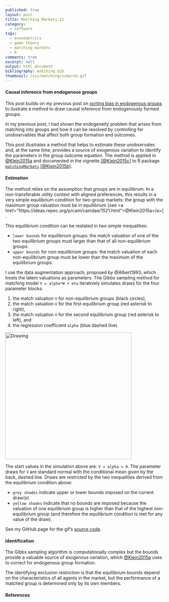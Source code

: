 ```yaml
---
published: true
layout: post
title: Matching Markets II
category: 
  - software
tags: 
  - econometrics
  - game theory
  - matching markets
  - R
comments: true
excerpt: null
output: html_document
bibliography: matching.bib
thumbnail: /viz/matching/simprob.gif
---
```


#### Causal inference from endogenous groups

This post builds on my previous post on [sorting bias in endogenous groups](http://klein.uk/blog/2016/06/matchingMarkets2/) to ilustrate a method to draw causal inference from endogenously formed groups.<!--more-->

In my previous post, I had shown the endogeneity problem that arises from matching into groups and how it can be resolved by controlling for unobservables that affect both group formation and outcomes.

This post illustrates a method that helps to estimate these unobservales and, at the same time, provides a source of exogenous variation to identify the parameters in the group outcome equation. The method is applied in <a href="https://ideas.repec.org/p/cam/camdae/1521.html">@Klein2015a</a> and documented in the vignette <a href="https://cran.r-project.org/web/packages/matchingMarkets/vignettes/matching.pdf">[@Klein2015c]</a> to R package [`matchingMarkets`](http://cran.r-project.org/package=matchingMarkets) <a href="http://cran.r-project.org/package=matchingMarkets">[@Klein2015b]</a>.




#### Estimation

The method relies on the assumption that groups are in equilibrum. In a non-transferable utility context with aligned preferences, this results in a very simple equilibrium condition for two-group markets: the group with the maximum group valuation must be in equilibrium [see <a href="https://ideas.repec.org/p/cam/camdae/1521.html">@Klein2015a</a>].

This equilibrium condition can be restated in two simple inequalities:

- `lower bounds` for equilibrium groups: the match valuation of one of the two equilibrium groups must larger than that of all non-equilibrium groups. 
- `upper bounds` for non-equilibrium groups: the match valuation of each non-equilibrium group must be lower than the maximum of the equilibrium groups.  

I use the data augmentation approach, proposed by @Albert1993, which treats the latent valuations as parameters. The Gibbs sampling method for matching model `V = alpha*W + eta` iteratively simulates draws for the four parameter blocks: 

1. the match valuation `V` for non-equilibrium groups (black circles),
2. the match valuation `V` for the first equilibrium group (red asterisk to right),
3. the match valuation `V` for the second equilibrium group (red asterisk to left), and
4. the regression coefficient `alpha` (blue dashed line). 

<!--See the [CRAN website](http://cran.r-project.org/package=matchingMarkets) for package documentation and installation instructions.
R package matchingMarkets implements structural estimators to correct for the sample selection bias from observed outcomes in matching markets. -->

<img src="../viz/matching/simmatch.gif" alt="Drawing" style="width: 400px;"/>

The start values in the simulation above are: `V = alpha = 0`. The parameter draws for `V` are standard normal with the conditional mean given by the back, dashed line. Draws are restricted by the two inequalities derived from the equilibrium condition above: 

- `grey shades` indicate upper or lower bounds imposed on the current draw(s)
- `yellow shades` indicate that no bounds are imposed because the valuation of one equilibrium group is higher than that of the highest non-equilibrium group (and therefore the equilibrium condition is met for any value of the draw).

See my GitHub page for the gif's [source code](https://github.com/thiloklein/thiloklein.github.io/blob/master/viz/matching/simmatch.R).

#### Identification

The Gibbs sampling algorithm is computationally complex but the bounds provide a valuable source of exogenous variation, which <a href="https://ideas.repec.org/p/cam/camdae/1521.html">@Klein2015a</a> uses to correct for endogenous group formation. 

The identifying exclusion restriction is that the equilibrium bounds depend on the characteristics of all agents in the market, but the performance of a matched group is determined only by its own members.




#### References

<!--
library(knitr)
knit("~/Documents/Sites/thiloklein.github.io/_knitr/2015-06-08-matchingMarkets.Rmd", "~/Documents/Sites/thiloklein.github.io/_posts/2015-06-08-matchingMarkets.md") 
replace ```r ``` with {% highlight r %} {% endhighlight %}
sudo jekyll serve --watch
-->
